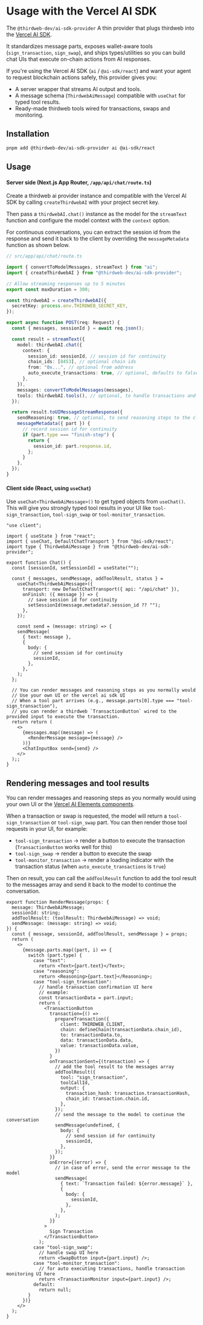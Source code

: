 # Usage with the Vercel AI SDK

The `@thirdweb-dev/ai-sdk-provider` A thin provider that plugs thirdweb into the [Vercel AI SDK](https://ai-sdk.dev/docs/introduction).

It standardizes message parts, exposes wallet-aware tools (`sign_transaction`, `sign_swap`), and ships types/utilities so you can build chat UIs that execute on-chain actions from AI responses.

If you're using the Vercel AI SDK (`ai` / `@ai-sdk/react`) and want your agent to request blockchain actions safely, this provider gives you:

- A server wrapper that streams AI output and tools.  
- A message schema (`ThirdwebAiMessage`) compatible with `useChat` for typed tool results.  
- Ready-made thirdweb tools wired for transactions, swaps and monitoring.

## Installation

```bash
pnpm add @thirdweb-dev/ai-sdk-provider ai @ai-sdk/react
```

## Usage

#### Server side (Next.js App Router, `/app/api/chat/route.ts`)

Create a thirdweb ai provider instance and compatible with the Vercel AI SDK by calling `createThirdwebAI` with your project secret key.

Then pass a `thirdwebAI.chat()` instance as the model for the `streamText` function and configure the model context with the `context` option.

For continuous conversations, you can extract the session id from the response and send it back to the client by overriding the `messageMetadata` function as shown below.

```ts
// src/app/api/chat/route.ts

import { convertToModelMessages, streamText } from "ai";
import { createThirdwebAI } from "@thirdweb-dev/ai-sdk-provider";

// Allow streaming responses up to 5 minutes
export const maxDuration = 300;

const thirdwebAI = createThirdwebAI({
  secretKey: process.env.THIRDWEB_SECRET_KEY,
});

export async function POST(req: Request) {
  const { messages, sessionId } = await req.json();

  const result = streamText({
    model: thirdwebAI.chat({
      context: {
        session_id: sessionId, // session id for continuity
        chain_ids: [8453], // optional chain ids
        from: "0x...", // optional from address
        auto_execute_transactions: true, // optional, defaults to false
      },
    }),
    messages: convertToModelMessages(messages),
    tools: thirdwebAI.tools(), // optional, to handle transactions and swaps
  });

  return result.toUIMessageStreamResponse({
    sendReasoning: true, // optional, to send reasoning steps to the client
    messageMetadata({ part }) {
      // record session id for continuity
      if (part.type === "finish-step") {
        return {
          session_id: part.response.id,
        };
      }
    },
  });
}

```

#### Client side (React, using `useChat`)

Use `useChat<ThirdwebAiMessage>()` to get typed objects from `useChat()`. This will give you strongly typed tool results in your UI like `tool-sign_transaction`, `tool-sign_swap` or `tool-monitor_transaction`.

```tsx
"use client";

import { useState } from "react";
import { useChat, DefaultChatTransport } from "@ai-sdk/react";
import type { ThirdwebAiMessage } from "@thirdweb-dev/ai-sdk-provider";

export function Chat() {
  const [sessionId, setSessionId] = useState("");

  const { messages, sendMessage, addToolResult, status } =
    useChat<ThirdwebAiMessage>({
      transport: new DefaultChatTransport({ api: "/api/chat" }),
      onFinish: ({ message }) => {
        // save session id for continuity
        setSessionId(message.metadata?.session_id ?? "");
      },
    });

    const send = (message: string) => {
    sendMessage(
      { text: message },
      {
        body: {
          // send session id for continuity
          sessionId,
        },
      },
    );
  };

  // You can render messages and reasoning steps as you normally would
  // Use your own UI or the vercel ai sdk UI
  // When a tool part arrives (e.g., message.parts[0].type === "tool-sign_transaction"),
  // you can render a thirdweb `TransactionButton` wired to the provided input to execute the transaction.
  return return (
    <>
      {messages.map((message) => (
        <RenderMessage message={message} />
      ))}
      <ChatInputBox send={send} />
    </>
  );;
}
```

## Rendering messages and tool results

You can render messages and reasoning steps as you normally would using your own UI or the [Vercel AI Elements components](https://ai-sdk.dev/elements/overview).

When a transaction or swap is requested, the model will return a `tool-sign_transaction` or `tool-sign_swap` part. You can then render those tool requests in your UI, for example:

- `tool-sign_transaction` -> render a button to execute the transaction (`TransactionButton` works well for this)
- `tool-sign_swap` -> render a button to execute the swap
- `tool-monitor_transaction` -> render a loading indicator with the transaction status (when `auto_execute_transactions` is `true`)

Then on result, you can call the `addToolResult` function to add the tool result to the messages array and send it back to the model to continue the conversation.

```tsx
export function RenderMessage(props: {
  message: ThirdwebAiMessage;
  sessionId: string;
  addToolResult: (toolResult: ThirdwebAiMessage) => void;
  sendMessage: (message: string) => void;
}) {
  const { message, sessionId, addToolResult, sendMessage } = props;
  return (
    <>
      {message.parts.map((part, i) => {
        switch (part.type) {
          case "text":
            return <Text>{part.text}</Text>;
          case "reasoning":
            return <Reasoning>{part.text}</Reasoning>;
          case "tool-sign_transaction":
            // handle transaction confirmation UI here
            // example:
            const transactionData = part.input;
            return (
              <TransactionButton
                transaction={() =>
                  prepareTransaction({
                    client: THIRDWEB_CLIENT,
                    chain: defineChain(transactionData.chain_id),
                    to: transactionData.to,
                    data: transactionData.data,
                    value: transactionData.value,
                  })
                }
                onTransactionSent={(transaction) => {
                  // add the tool result to the messages array
                  addToolResult({
                    tool: "sign_transaction",
                    toolCallId,
                    output: {
                      transaction_hash: transaction.transactionHash,
                      chain_id: transaction.chain.id,
                    },
                  });
                  // send the message to the model to continue the conversation
                  sendMessage(undefined, {
                    body: {
                      // send session id for continuity
                      sessionId,
                    },
                  });
                }}
                onError={(error) => {
                  // in case of error, send the error message to the model
                  sendMessage(
                    { text: `Transaction failed: ${error.message}` },
                    {
                      body: {
                        sessionId,
                      },
                    },
                  );
                }}
              >
                Sign Transaction
              </TransactionButton>
            );
          case "tool-sign_swap":
            // handle swap UI here
            return <SwapButton input={part.input} />;
          case "tool-monitor_transaction":
            // for auto executing transactions, handle transaction monitoring UI here
            return <TransactionMonitor input={part.input} />;
          default:
            return null;
        }
      })}
    </>
  );
}
```